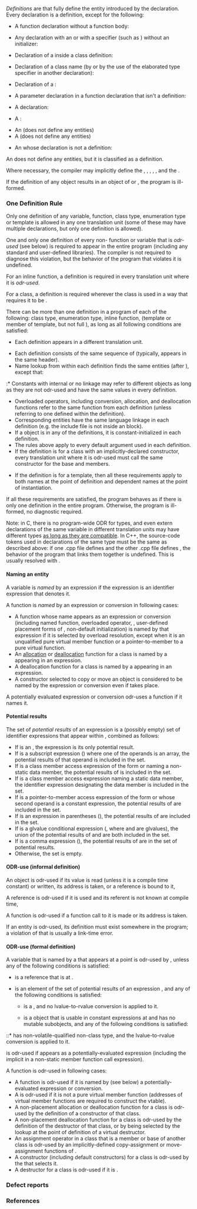 {{title|Definitions and ODR (One Definition Rule)}}
{{cpp/language/basics/navbar}}
''Definitions'' are {{rlp|declarations}} that fully define the entity introduced by the declaration. Every declaration is a definition, except for the following:

* A function declaration without a function body:
{{source|
int f(int); // declares, but does not define f
}}
* Any declaration with an {{c/core|extern}} {{rlp|storage duration|storage class specifier}} or with a {{rlp|language linkage}} specifier (such as {{c/core|extern "C"}}) without an initializer:
{{source|1=
extern const int a;     // declares, but does not define a
extern const int b = 1; // defines b
}}
* Declaration of a {{rev inl|since=c++17|non-inline}} {{rlp|static|static data member}} inside a class definition:
{{source|
struct S
{
    int n;               // defines S::n
    static int i;        // declares, but does not define S::i
    inline static int x; // defines S::x
};                       // defines S

int S::i;                // defines S::i
}}
{{rrev|since=c++17|
* {{mark deprecated}} Namespace scope declaration of a static data member that was defined within the class with the {{rlpt|constexpr}} specifier:
{{source|1=
struct S
{
    static constexpr int x = 42; // implicitly inline, defines S::x
};

constexpr int S::x; // declares S::x, not a redefinition
}}
}}
* Declaration of a class name (by {{rlpsd|class#Forward declaration}} or by the use of the elaborated type specifier in another declaration):
{{source|
struct S;             // declares, but does not define S

class Y f(class T p); // declares, but does not define Y and T (and also f and p)
}}
{{rrev|since=c++11|
* An {{rlp|enum|opaque declaration}} of an enumeration:
{{source|
enum Color : int; // declares, but does not define Color
}}
}}
* Declaration of a {{rlp|template parameters|template parameter}}:
{{source|
template&lt;typename T&gt; // declares, but does not define T
}}
* A parameter declaration in a function declaration that isn't a definition:
{{source|
int f(int x); // declares, but does not define f and x

int f(int x)  // defines f and x
{
    return x + a;
}
}}
* A {{rlp|typedef}} declaration:
{{source|1=
typedef S S2; // declares, but does not define S2 (S may be incomplete)
}}
{{rrev|since=c++11|
* An {{rlp|type alias|alias-declaration}}:
{{source|1=
using S2 = S; // declares, but does not define S2 (S may be incomplete)
}}
}}
* A {{rlp|using declaration|using-declaration}}:
{{source|1=
using N::d; // declares, but does not define d
}}
{{rev begin}}
{{rev|since=c++17|
* Declaration of a {{rlp|class template argument deduction#Explicit deduction guides|deduction guide}} (does not define any entities)
}}
{{rev|since=c++11|
* A {{rlp|static_assert}} declaration (does not define any entities)
* An {{rlp|declarations|attribute declaration}} (does not define any entities)
}}
{{rev end}}
* An {{rlp|declarations|empty declaration}} (does not define any entities)
* A {{rlp|namespace#Using-directives|using-directive}} (does not define any entities)
{{rrev|since=c++11|
* An {{rlp|class template#Class template instantiation|explicit instantiation declaration}} (an "extern template"):
{{source|1=
extern template
f&lt;int, char&gt;; // declares, but does not define f&lt;int, char&gt;
}}
}}
* An {{rlp|template specialization|explicit specialization}} whose declaration is not a definition:
{{source|1=
template&lt;&gt;
struct A&lt;int&gt;; // declares, but does not define A&lt;int&gt;
}}

An {{rlp|asm|asm declaration}} does not define any entities, but it is classified as a definition.

Where necessary, the compiler may implicitly define the {{rlp|default constructor}}, {{rlp|copy constructor}}, {{rlp|move constructor}}, {{rlp|as operator|copy assignment operator}}, {{rlp|move operator|move assignment operator}}, and the {{rlp|destructor}}.

If the definition of any object results in an object of {{rlp|incomplete type}} or {{rlp|abstract class|abstract class type}}, the program is ill-formed.

{{anchor|ODR}}
===One Definition Rule===
Only one definition of any variable, function, class type, enumeration type{{rev inl|since=c++20|{{rlp|constraints|, concept}}}} or template is allowed in any one translation unit (some of these may have multiple declarations, but only one definition is allowed).

One and only one definition of every non-{{rlp|inline}} function or variable that is ''odr-used'' (see below) is required to appear in the entire program (including any standard and user-defined libraries). The compiler is not required to diagnose this violation, but the behavior of the program that violates it is undefined.

For an inline function{{rev inl|since=c++17| or inline variable}}, a definition is required in every translation unit where it is ''odr-used''{{sep}}.

For a class, a definition is required wherever the class is used in a way that requires it to be {{rlp|incomplete type|complete}}.

There can be more than one definition in a program of each of the following: class type, enumeration type, inline function{{rev inl|since=c++17|, inline variable}}, {{rlpsd|templates#Templated entity}} (template or member of template, but not full {{rlp|template specialization}}), as long as all following conditions are satisfied:
* Each definition appears in a different translation unit.
{{rrev|since=c++20|
* The definitions are not {{rlp|modules|attached to a named module}}.
}}
* Each definition consists of the same sequence of {{rlpsd|translation phases#Tokens}} (typically, appears in the same header).
* Name lookup from within each definition finds the same entities (after {{rlp|overload resolution}}), except that:
:* Constants with internal or no linkage may refer to different objects as long as they are not odr-used and have the same values in every definition.
{{rrev|since=c++11|
:* {{rlp|lambda|Lambda expressions}} that are not in a default argument{{rev inl|since=c++20| or a default template argument}} are uniquely identified by the sequence of tokens used to define them.
}}
* Overloaded operators, including conversion, allocation, and deallocation functions refer to the same function from each definition (unless referring to one defined within the definition).
* Corresponding entities have the same language linkage in each definition (e.g. the include file is not inside an {{c/core|extern "C"}} block).
* If a {{tt|const}} object is {{rlp|constant initialization|constant-initialized}} in any of the definitions, it is constant-initialized in each definition.
* The rules above apply to every default argument used in each definition.
* If the definition is for a class with an implicitly-declared constructor, every translation unit where it is odr-used must call the same constructor for the base and members.
{{rrev|since=c++20|
* If the definition is for a class with a defaulted {{rlp|default comparisons|three-way comparison}}, every translation unit where it is odr-used must call the same comparison operator for the base and members.
}}
* If the definition is for a template, then all these requirements apply to both names at the point of definition and dependent names at the point of instantiation.

If all these requirements are satisfied, the program behaves as if there is only one definition in the entire program. Otherwise, the program is ill-formed, no diagnostic required.

Note: in C, there is no program-wide ODR for types, and even extern declarations of the same variable in different translation units may have different types [[c/language/type#Compatible types|as long as they are compatible]]. In C++, the source-code tokens used in declarations of the same type must be the same as described above: if one .cpp file defines {{c|struct S { int x; };}} and the other .cpp file defines {{c|struct S { int y; };}}, the behavior of the program that links them together is undefined. This is usually resolved with {{rlp|namespace|unnamed namespaces}}.

====Naming an entity====
A variable is ''named'' by an expression if the expression is an identifier expression that denotes it.

A function is ''named'' by an expression or conversion in following cases:
* A function whose name appears as an expression or conversion (including named function, overloaded operator, {{rlp|cast operator|user-defined conversion}}, user-defined placement forms of {{ltt|cpp/memory/new/operator new}}, non-default initialization) is named by that expression if it is selected by overload resolution, except when it is an unqualified pure virtual member function or a pointer-to-member to a pure virtual function.
* An [[cpp/memory/new/operator new|allocation]] or [[cpp/memory/new/operator delete|deallocation]] function for a class is named by a {{rlp|new|new expression}} appearing in an expression.
* A deallocation function for a class is named by a {{rlp|delete|delete expression}} appearing in an expression.
* A constructor selected to copy or move an object is considered to be named by the expression or conversion even if {{rlp|copy elision}} takes place. {{rev inl|since=c++17|Using a prvalue in some contexts does not copy or move an object, see {{rlp|copy elision#Mandatory elision of copy/move operations|mandatory elision}}.}}

A potentially evaluated expression or conversion odr-uses a function if it names it.
{{rrev|since=c++11|&lt;!-- P0859R0 --&gt;
A potentially constant evaluated expression or conversion that names a constexpr function makes it {{rlp|constant expression#Functions and variables needed for constant evaluation|needed for constant evaluation}}, which triggers definition of a defaulted function or instantiation of a function template specialization, even if the expression is unevaluated.
}}

====Potential results====
The set of ''potential results'' of an expression {{c|E}} is a (possibly empty) set of identifier expressions that appear within {{c|E}}, combined as follows:
* If {{c|E}} is an {{rlp|expressions#Primary expressions|identifier expression}}, the expression {{c|E}} is its only potential result.
* If {{c|E}} is a subscript expression ({{c|E1[E2]}}) where one of the operands is an array, the potential results of that operand is included in the set.
* If {{c|E}} is a class member access expression of the form {{c|E1.E2}} or {{c|E1.template E2}} naming a non-static data member, the potential results of {{c|E1}} is included in the set.
* If {{c|E}} is a class member access expression naming a static data member, the identifier expression designating the data member is included in the set.
* If {{c|E}} is a pointer-to-member access expression of the form {{c|E1.*E2}} or {{c|E1.*template E2}} whose second operand is a constant expression, the potential results of {{c|E1}} are included in the set.
* If {{c|E}} is an expression in parentheses ({{c|(E1)}}), the potential results of {{c|E1}} are included in the set.
* If {{c|E}} is a glvalue conditional expression ({{c|E1 ? E2 : E3}}, where {{c|E2}} and {{c|E3}} are glvalues), the union of the potential results of {{c|E2}} and {{c|E3}} are both included in the set.
* If {{c|E}} is a comma expression ({{c|E1, E2}}), the potential results of {{c|E2}} are in the set of potential results.
* Otherwise, the set is empty.

{{anchor|ODR-use}}
====ODR-use (informal definition)====
An object is odr-used if its value is read (unless it is a compile time constant) or written, its address is taken, or a reference is bound to it,

A reference is odr-used if it is used and its referent is not known at compile time,

A function is odr-used if a function call to it is made or its address is taken.

If an entity is odr-used, its definition must exist somewhere in the program; a violation of that is usually a link-time error.

{{source|1=
struct S
{
    static const int x = 0; // static data member
    // a definition outside of class is required if it is odr-used
};

const int&amp; f(const int&amp; r);

int n = b ? (1, S::x) // S::x is not odr-used here
          : f(S::x);  // S::x is odr-used here: a definition is required
}}

====ODR-use (formal definition)====
A variable {{c|x}} that is named by a {{rlp|expressions#Potentially-evaluated expressions|potentially-evaluated expression}} {{c|expr}} that appears at a point {{tt|P}} is odr-used by {{c|expr}}, unless any of the following conditions is satisfied:
* {{c|x}} is a reference that is {{rlpsd|constant expression#Usable in constant expressions}} at {{tt|P}}.
* {{rev inl|until=c++26|{{c|x}} is not a reference and }}{{c|expr}} is an element of the set of potential results of an expression {{c|E}}, and any of the following conditions is satisfied:
** {{c|E}} is a {{rlp|expressions#Discarded-value expressions|discarded-value expression}}, and no lvalue-to-rvalue conversion is applied to it.
** {{c|x}} is a{{rev inl|since=c++26| non-volatile}} object that is usable in constant expressions at {{tt|P}} and has no mutable subobjects, and any of the following conditions is satisfied:
{{rrev|since=c++26|
::* {{c|E}} is a {{rlp|operator member access|class member access expression}} naming a {{rlp|data members|non-static data member}} of reference type and whose object expression has non-volatile-qualified type.
}}
::* {{c|E}} has non-volatile-qualified non-class type, and the lvalue-to-rvalue conversion is applied to it.
{{source|1=
struct S { static const int x = 1; }; // applying lvalue-to-rvalue conversion
                                      // to S::x yields a constant expression

int f()
{
    S::x;        // discarded-value expression does not odr-use S::x
    
    return S::x; // expression where lvalue-to-rvalue conversion
                 // applies does not odr-use S::x
}
}}

{{c|*this}} is odr-used if {{c|this}} appears as a potentially-evaluated expression (including the implicit {{c|this}} in a non-static member function call expression).

{{rrev|since=c++17|
A {{rlp|structured binding}} is odr-used if it appears as a potentially-evaluated expression.&lt;!---P0588R1--&gt;
}}

A function is odr-used in following cases:
* A function is odr-used if it is named by (see below) a potentially-evaluated expression or conversion.
* A {{rlp|virtual|virtual member function}} is odr-used if it is not a pure virtual member function (addresses of virtual member functions are required to construct the vtable).
* A non-placement allocation or deallocation function for a class is odr-used by the definition of a constructor of that class.
* A non-placement deallocation function for a class is odr-used by the definition of the destructor of that class, or by being selected by the lookup at the point of definition of a virtual destructor.
* An assignment operator in a class {{tt|T}} that is a member or base of another class {{tt|U}} is odr-used by an implicitly-defined copy-assignment or move-assignment functions of {{tt|U}}.
* A constructor (including default constructors) for a class is odr-used by the {{rlp|initialization}} that selects it.
* A destructor for a class is odr-used if it is {{rlp|destructor#Potentially-invoked destructor|potentially invoked}}.

{{todo|list of all situations where odr-use makes a difference}}

===Defect reports===
{{dr list begin}}
{{dr list item|wg=cwg|dr=261|std=C++98|before=a deallocation function for a polymorphic class&lt;br&gt;might be odr-used even if there were no relevant&lt;br&gt;new or delete expressions in the program|after=supplemented the&lt;br&gt;odr-use cases to cover&lt;br&gt;constructors and destructors}}
{{dr list item|wg=cwg|dr=678|std=C++98|before=an entity could have definitions&lt;br&gt;with different language linkages|after=the behavior is&lt;br&gt;undefined in this case}}
{{dr list item|wg=cwg|dr=1472|std=C++98|before=reference variables which satisfy the requirements for&lt;br&gt;appearing in a constant expression were odr-used even&lt;br&gt;if the lvalue-to-rvalue conversion is immediately applied|after=they are not&lt;br&gt;odr-used in this case}}
{{dr list item|wg=cwg|dr=1614|std=C++98|before=taking address of a pure virtual function odr-used it|after=the function is not odr-used}}
{{dr list item|wg=cwg|dr=1741|std=C++98|before=constant objects that are immediately lvalue-to-rvalue&lt;br&gt;converted in potentially-evaluated expressions were odr-used|after=they are not odr-used}}
{{dr list item|wg=cwg|dr=1926|std=C++98|before=array subscript expressions did not propagate potential results|after=they propagate}}
{{dr list item|wg=cwg|dr=2242|std=C++98|before=it was unclear whether a {{tt|const}} object that is only&lt;br&gt;constant-initialized in part of its definitions violates ODR|after=ODR is not violated; the object is&lt;br&gt;constant-initialized in this case}}
{{dr list item|wg=cwg|dr=2300|std=C++11|before=lambda expressions in different translation&lt;br&gt;units could never have the same closure type|after=the closure type can be the&lt;br&gt;same under one definition rule}}
{{dr list item|wg=cwg|dr=2353|std=C++98|before=a static data member was not a potential result&lt;br&gt;of a member access expression accessing it|after=it is}}
{{dr list item|wg=cwg|dr=2433|std=C++14|before=a variable template could not have&lt;br&gt;multiple definitions in a program|after=it can}}
{{dr list end}}

===References===
{{ref std c++23}}
{{ref std|section=6.3|title=One definition rule|id=basic.def.odr}}
{{ref std end}}
{{ref std c++20}}
{{ref std|section=6.3|title=One definition rule|id=basic.def.odr}}
{{ref std end}}
{{ref std c++17}}
{{ref std|section=6.2|title=One definition rule|id=basic.def.odr}}
{{ref std end}}
{{ref std c++14}}
{{ref std|section=3.2|title=One definition rule|id=basic.def.odr}}
{{ref std end}}
{{ref std c++11}}
{{ref std|section=3.2|title=One definition rule|id=basic.def.odr}}
{{ref std end}}
{{ref std c++03}}
{{ref std|section=3.2|title=One definition rule|id=basic.def.odr}}
{{ref std end}}
{{ref std c++98}}
{{ref std|section=3.2|title=One definition rule|id=basic.def.odr}}
{{ref std end}}

{{langlinks|es|ja|ru|zh}}